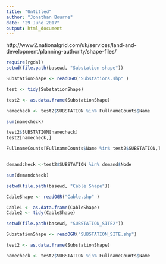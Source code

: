 ```yaml
---
title: "Untitled"
author: "Jonathan Bourne"
date: "29 June 2017"
output: html_document
---
```


http://www2.nationalgrid.com/uk/services/land-and-development/planning-authority/shape-files/


```r

require(rgdal)
setwd(file.path(basewd, "Substation shape"))

SubstationShape <- readOGR("Substations.shp" )

test <- tidy(SubstationShape)

test2 <- as.data.frame(SubstationShape)

namecheck <- test2$SUBSTATION %in% FullnameCounts$Name

sum(namecheck)

test2$SUBSTATION[namecheck]
test2[namecheck,]

FullnameCounts[FullnameCounts$Name %in% test2$SUBSTATION,]


demandcheck <-test2$SUBSTATION %in% demand$Node

sum(demandcheck)

```


```r

setwd(file.path(basewd, "Cable Shape"))

CableShape <- readOGR("Cable.shp" )

Cable1 <- as.data.frame(CableShape)
Cable2 <- tidy(CableShape)

```



```r

setwd(file.path(basewd, "SUBSTATION_SITE2"))

SubstationShape <- readOGR("SUBSTATION_SITE.shp")

test2 <- as.data.frame(SubstationShape)

namecheck <- test2$SUBSTATION %in% FullnameCounts$Name


```

